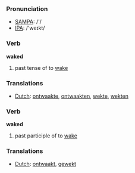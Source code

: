=== Pronunciation ===
*[[w:SAMPA|SAMPA]]: /'/
*[[w:IPA|IPA]]: /'weɪkt/

=== Verb ===

'''waked'''

# past tense of to [[wake]]

=== Translations ===
*[[Dutch]]: [[ontwaakte]], [[ontwaakten]], [[wekte]], [[wekten]]

=== Verb ===

'''waked'''

# past participle of to [[wake]]

=== Translations ===
*[[Dutch]]: [[ontwaakt]], [[gewekt]]